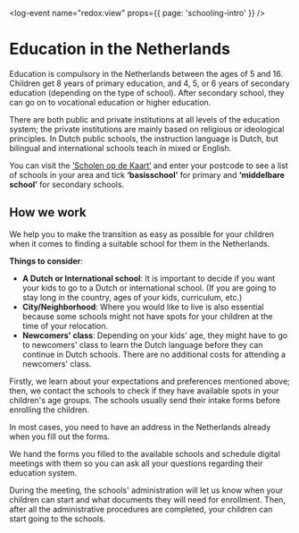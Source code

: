 <log-event name="redox:view" props={{ page: 'schooling-intro' }} />

# Education in the Netherlands

Education is compulsory in the Netherlands between the ages of 5 and 16. Children get 8 years of primary education, and 4, 5, or 6 years of secondary education (depending on the type of school). After secondary school, they can go on to vocational education or higher education.

There are both public and private institutions at all levels of the education system; the private institutions are mainly based on religious or ideological principles. In Dutch public schools, the instruction language is Dutch, but bilingual and international schools teach in mixed or English.

You can visit the [‘Scholen op de Kaart’](https://scholenopdekaart.nl/) and enter your postcode to see a list of schools in your area and tick **‘basisschool’** for primary and **‘middelbare school’** for secondary schools.

<youtube id="uuJ82w2CnJk" />

## How we work

We help you to make the transition as easy as possible for your children when it comes to finding a suitable school for them in the Netherlands.

**Things to consider**:

-   **A Dutch or International school**: It is important to decide if you want your kids to go to a Dutch or international school. (If you are going to stay long in the country, ages of your kids, curriculum, etc.)
-   **City/Neighborhood**: Where you would like to live is also essential because some schools might not have spots for your children at the time of your relocation.
-   **Newcomers' class**: Depending on your kids' age, they might have to go to newcomers' class to learn the Dutch language before they can continue in Dutch schools. There are no additional costs for attending a newcomers' class.

Firstly, we learn about your expectations and preferences mentioned above; then, we contact the schools to check if they have available spots in your children's age groups. The schools usually send their intake forms before enrolling the children.

<callout>
    In most cases, you need to have an address in the Netherlands already when
    you fill out the forms.
</callout>

We hand the forms you filled to the available schools and schedule digital meetings with them so you can ask all your questions regarding their education system.

During the meeting, the schools' administration will let us know when your children can start and what documents they will need for enrollment. Then, after all the administrative procedures are completed, your children can start going to the schools.
